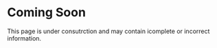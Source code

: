 
# Coming Soon

<Warning title="Under Consutrction" >
    This page is under consutrction and may contain icomplete or incorrect information.
</Warning>

